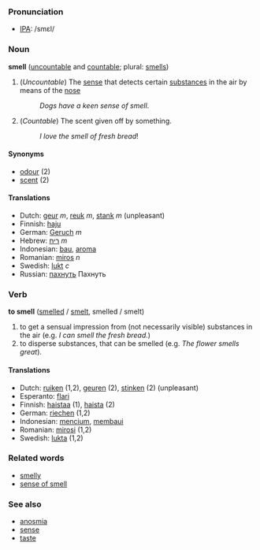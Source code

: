 === Pronunciation ===
*[[w:IPA|IPA]]: /smεl/

=== Noun ===
'''smell''' ([[uncountable]] and [[countable]]; plural: [[smells]])

# (''Uncountable'') The [[sense]] that detects certain [[substance]]s in the air by means of the [[nose]]
#:''Dogs have a keen sense of smell''.
# (''Countable'') The scent given off by something.
#:''I love the smell of fresh bread''!

====Synonyms====
*[[odour]] (2)
*[[scent]] (2)

==== Translations ====
*Dutch: [[geur]] ''m'', [[reuk]] ''m'', [[stank]] ''m'' (unpleasant)
*Finnish: [[haju]]
*German: [[Geruch]] ''m''
*Hebrew: [[ריח]] ''m''
*Indonesian: [[bau]], [[aroma]]
*Romanian: [[miros]] ''n''
*Swedish: [[lukt]] ''c''
*Russian: [[пахнуть]] Пахнуть

=== Verb === 
'''to smell''' ([[smelled]] / [[smelt]], smelled / smelt)

# to get a sensual impression from (not necessarily visible) substances in the air  (e.g. ''I can smell the fresh bread.'')
# to disperse substances, that can be smelled (e.g. ''The flower smells great'').

==== Translations====
*Dutch: [[ruiken]] (1,2), [[geuren]] (2), [[stinken]] (2) (unpleasant)
*Esperanto: [[flari]]
*Finnish: [[haistaa]] (1), [[haista]] (2)
*German: [[riechen]] (1,2)
*Indonesian: [[cium|mencium]], [[bau|membaui]]
*Romanian: [[mirosi]] (1,2)
*Swedish: [[lukta]] (1,2)

===Related words===
*[[smelly]]
*[[sense of smell]]

===See also===
*[[anosmia]]
*[[sense]]
*[[taste]]